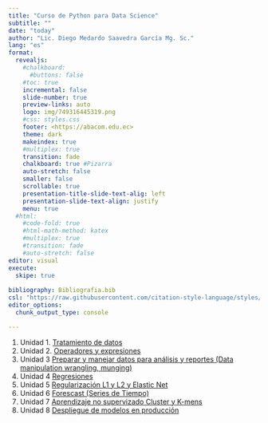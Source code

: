 ```yaml
---
title: "Curso de Python para Data Science"
subtitle: ""
date: "today"
author: "Lic. Diego Medardo Saavedra García Mg. Sc."
lang: "es"
format:
  revealjs:
    #chalkboard: 
      #buttons: false
    #toc: true
    incremental: false
    slide-number: true
    preview-links: auto
    logo: img/749316445319.png
    #css: styles.css
    footer: <https://abacom.edu.ec>
    theme: dark
    makeindex: true
    #multiplex: true
    transition: fade
    chalkboard: true #Pizarra
    auto-stretch: false
    smaller: false
    scrollable: true
    presentation-title-slide-text-alig: left
    presentation-slide-text-align: justify
    menu: true
  #html: 
    #code-fold: true
    #html-math-method: katex
    #multiplex: true
    #transition: fade
    #auto-stretch: false
editor: visual
execute: 
  skipe: true
    
bibliography: Bibliografia.bib
csl: "https://raw.githubusercontent.com/citation-style-language/styles/master/apa.csl"
editor_options: 
  chunk_output_type: console

---
```


1. Unidad 1.
<a href="https://5t4t1ck.github.io/Curso-de-Data-Science-en-Python/Unidad%201/#/itle-slide">Tratamiento de datos</a>
2. Unidad 2. 
<a href="https://5t4t1ck.github.io/Curso-de-Data-Science-en-Python/Unidad%202/#/title-slide">Operadores y expresiones</a>
3. Unidad 3
<a href="https://abacom.q10.com/">Preparar y manejar datos para análisis y reportes (Data
manipulation wrangling, munging)</a>
4. Unidad 4
<a href="https://abacom.q10.com/">Regresiones</a>
5. Unidad 5
<a href="https://abacom.q10.com/">Regularización L1 y L2 y Elastic Net</a>
6. Unidad 6
<a href="https://abacom.q10.com/">Forescast (Series de Tiempo)</a>
7. Unidad 7
<a href="https://abacom.q10.com/">Aprendizaje no supervizado Cluster y K-mens</a>
8. Unidad 8
<a href="https://abacom.q10.com/">Despliegue de modelos en producción</a>